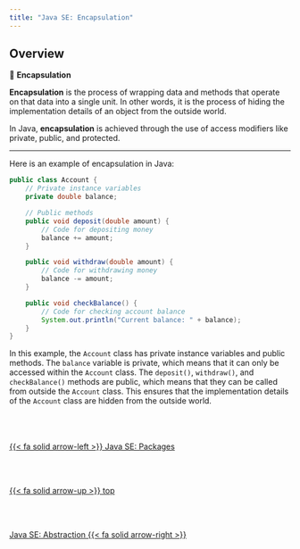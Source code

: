 ```yaml
---
title: "Java SE: Encapsulation"
---
```


## Overview

::: {.summary}

📘 **Encapsulation**

**Encapsulation** is the process of wrapping data and methods that operate on that data into a single unit. In other words, it is the process of hiding the implementation details of an object from the outside world.

In Java, **encapsulation** is achieved through the use of access modifiers like private, public, and protected.

:::

---

Here is an example of encapsulation in Java:

``` java
public class Account {
    // Private instance variables
    private double balance;

    // Public methods
    public void deposit(double amount) {
        // Code for depositing money
        balance += amount;
    }

    public void withdraw(double amount) {
        // Code for withdrawing money
        balance -= amount;
    }

    public void checkBalance() {
        // Code for checking account balance
        System.out.println("Current balance: " + balance);
    }
}


```

In this example, the `Account` class has private instance variables and public methods. The `balance` variable is private, which means that it can only be accessed within the `Account` class. The `deposit()`, `withdraw()`, and `checkBalance()` methods are public, which means that they can be called from outside the `Account` class. This ensures that the implementation details of the `Account` class are hidden from the outside world.
<!--- navLinks -->
<br><br>
<div class=row>
<br>
<div class='column left previous'>
<br>
[{{< fa solid arrow-left >}} Java SE: Packages](/javase/se-concepts-package.qmd)
<br>
</div>
<br>
<div class='column center'>
<br>
[{{< fa solid arrow-up >}} top](#top)
<br>
</div>
<br>
<div class='column right next'>
<br>
[Java SE: Abstraction  {{< fa solid arrow-right >}}](/javase/se-principles-abstraction.qmd)
<br>
</div>
<br>
</div>
